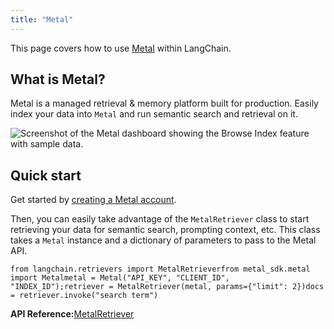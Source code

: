 ```yaml
---
title: "Metal"
---
```


This page covers how to use [Metal](https://getmetal.io) within LangChain.

## What is Metal?

Metal is a managed retrieval & memory platform built for production. Easily index your data into `Metal` and run semantic search and retrieval on it.

![Screenshot of the Metal dashboard showing the Browse Index feature with sample data.](/images/oss/integrations/providers/metal/assets/images/MetalDash-6bcdc3c36355ca99a18e4ced92789b3e.png "Metal Dashboard Interface")

## Quick start

Get started by [creating a Metal account](https://app.getmetal.io/signup).

Then, you can easily take advantage of the `MetalRetriever` class to start retrieving your data for semantic search, prompting context, etc. This class takes a `Metal` instance and a dictionary of parameters to pass to the Metal API.

```
from langchain.retrievers import MetalRetrieverfrom metal_sdk.metal import Metalmetal = Metal("API_KEY", "CLIENT_ID", "INDEX_ID");retriever = MetalRetriever(metal, params={"limit": 2})docs = retriever.invoke("search term")
```

**API Reference:**[MetalRetriever](https://python.langchain.com/api_reference/community/retrievers/langchain_community.retrievers.metal.MetalRetriever.html)
